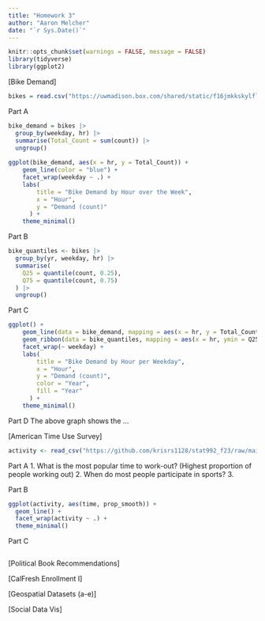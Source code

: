 ```yaml
---
title: "Homework 3"
author: "Aaron Melcher"
date: "`r Sys.Date()`"
---
```


```r
knitr::opts_chunk$set(warnings = FALSE, message = FALSE)
library(tidyverse)
library(ggplot2)
```

[Bike Demand]
```r
bikes = read.csv("https://uwmadison.box.com/shared/static/f16jmkkskylfl1hnd5rpslzduja929g2.csv")
```

Part A
```r
bike_demand = bikes |>
  group_by(weekday, hr) |>
  summarise(Total_Count = sum(count)) |>
  ungroup()
  
ggplot(bike_demand, aes(x = hr, y = Total_Count)) +
    geom_line(color = "blue") +
    facet_wrap(weekday ~ .) +
    labs(
        title = "Bike Demand by Hour over the Week",
        x = "Hour",
        y = "Demand (count)"
      ) +
    theme_minimal() 
```

Part B
```r
bike_quantiles <- bikes |>
  group_by(yr, weekday, hr) |>
  summarise(
    Q25 = quantile(count, 0.25),
    Q75 = quantile(count, 0.75)
  ) |>
  ungroup()
```

Part C
```r
ggplot() +
    geom_line(data = bike_demand, mapping = aes(x = hr, y = Total_Count)) +
    geom_ribbon(data = bike_quantiles, mapping = aes(x = hr, ymin = Q25, ymax = Q75, fill = as.factor(yr))) +
    facet_wrap(~ weekday) +
    labs(
        title = "Bike Demand by Hour per Weekday",
        x = "Hour",
        y = "Demand (count)",
        color = "Year",
        fill = "Year"
      ) +
    theme_minimal()
```

Part D
The above graph shows the ...

[American Time Use Survey]
```r
activity <- read_csv("https://github.com/krisrs1128/stat992_f23/raw/main/exercises/ps2/activity.csv")
```

Part A
1. What is the most popular time to work-out? (Highest proportion of people working out)
2. When do most people participate in sports?
3. 


Part B
```r
ggplot(activity, aes(time, prop_smooth)) +
  geom_line() +
  facet_wrap(activity ~ .) +
  theme_minimal()
```


Part C
```r

```


[Political Book Recommendations]

[CalFresh Enrollment I]

[Geospatial Datasets (a-e)]

[Social Data Vis]
